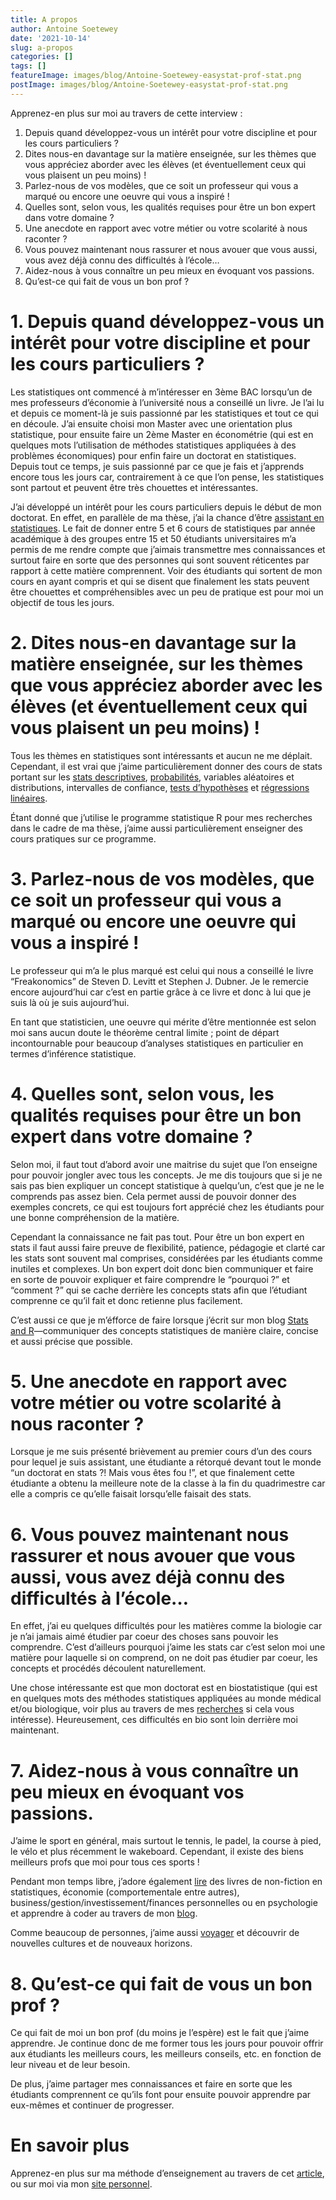 ```yaml
---
title: A propos
author: Antoine Soetewey
date: '2021-10-14'
slug: a-propos
categories: []
tags: []
featureImage: images/blog/Antoine-Soetewey-easystat-prof-stat.png
postImage: images/blog/Antoine-Soetewey-easystat-prof-stat.png
---
```


Apprenez-en plus sur moi au travers de cette interview :

1. Depuis quand développez-vous un intérêt pour votre discipline et pour les cours particuliers ?
1. Dites nous-en davantage sur la matière enseignée, sur les thèmes que vous appréciez aborder avec les élèves (et éventuellement ceux qui vous plaisent un peu moins) !
1. Parlez-nous de vos modèles, que ce soit un professeur qui vous a marqué ou encore une oeuvre qui vous a inspiré !
1. Quelles sont, selon vous, les qualités requises pour être un bon expert dans votre domaine ?
1. Une anecdote en rapport avec votre métier ou votre scolarité à nous raconter ?
1. Vous pouvez maintenant nous rassurer et nous avouer que vous aussi, vous avez déjà connu des difficultés à l'école...
1. Aidez-nous à vous connaître un peu mieux en évoquant vos passions.
1. Qu'est-ce qui fait de vous un bon prof ?

# 1. Depuis quand développez-vous un intérêt pour votre discipline et pour les cours particuliers ?

Les statistiques ont commencé à m'intéresser en 3ème BAC lorsqu'un de mes professeurs d'économie à l'université nous a conseillé un livre. Je l'ai lu et depuis ce moment-là je suis passionné par les statistiques et tout ce qui en découle. J'ai ensuite choisi mon Master avec une orientation plus statistique, pour ensuite faire un 2ème Master en économétrie (qui est en quelques mots l'utilisation de méthodes statistiques appliquées à des problèmes économiques) pour enfin faire un doctorat en statistiques. Depuis tout ce temps, je suis passionné par ce que je fais et j'apprends encore tous les jours car, contrairement à ce que l'on pense, les statistiques sont partout et peuvent être très chouettes et intéressantes.

J'ai développé un intérêt pour les cours particuliers depuis le début de mon doctorat. En effet, en parallèle de ma thèse, j'ai la chance d'être [assistant en statistiques](https://www.antoinesoetewey.com/teaching/). Le fait de donner entre 5 et 6 cours de statistiques par année académique à des groupes entre 15 et 50 étudiants universitaires m'a permis de me rendre compte que j'aimais transmettre mes connaissances et surtout faire en sorte que des personnes qui sont souvent réticentes par rapport à cette matière comprennent. Voir des étudiants qui sortent de mon cours en ayant compris et qui se disent que finalement les stats peuvent être chouettes et compréhensibles avec un peu de pratique est pour moi un objectif de tous les jours.

# 2. Dites nous-en davantage sur la matière enseignée, sur les thèmes que vous appréciez aborder avec les élèves (et éventuellement ceux qui vous plaisent un peu moins) !

Tous les thèmes en statistiques sont intéressants et aucun ne me déplait. Cependant, il est vrai que j'aime particulièrement donner des cours de stats portant sur les [stats descriptives](https://statsandr.com/blog/descriptive-statistics-in-r/), [probabilités](https://statsandr.com/blog/the-9-concepts-and-formulas-in-probability-that-every-data-scientist-should-know/), variables aléatoires et distributions, intervalles de confiance, [tests d'hypothèses](https://statsandr.com/blog/hypothesis-test-by-hand/) et [régressions linéaires](https://statsandr.com/blog/multiple-linear-regression-made-simple/).

Étant donné que j'utilise le programme statistique R pour mes recherches dans le cadre de ma thèse, j'aime aussi particulièrement enseigner des cours pratiques sur ce programme.

# 3. Parlez-nous de vos modèles, que ce soit un professeur qui vous a marqué ou encore une oeuvre qui vous a inspiré !

Le professeur qui m'a le plus marqué est celui qui nous a conseillé le livre "Freakonomics" de Steven D. Levitt et Stephen J. Dubner. Je le remercie encore aujourd'hui car c'est en partie grâce à ce livre et donc à lui que je suis là où je suis aujourd'hui.

En tant que statisticien, une oeuvre qui mérite d'être mentionnée est selon moi sans aucun doute le théorème central limite ; point de départ incontournable pour beaucoup d'analyses statistiques en particulier en termes d'inférence statistique.

# 4. Quelles sont, selon vous, les qualités requises pour être un bon expert dans votre domaine ?

Selon moi, il faut tout d'abord avoir une maitrise du sujet que l'on enseigne pour pouvoir jongler avec tous les concepts. Je me dis toujours que si je ne sais pas bien expliquer un concept statistique à quelqu'un, c'est que je ne le comprends pas assez bien. Cela permet aussi de pouvoir donner des exemples concrets, ce qui est toujours fort apprécié chez les étudiants pour une bonne compréhension de la matière.

Cependant la connaissance ne fait pas tout. Pour être un bon expert en stats il faut aussi faire preuve de flexibilité, patience, pédagogie et clarté car les stats sont souvent mal comprises, considérées par les étudiants comme inutiles et complexes. Un bon expert doit donc bien communiquer et faire en sorte de pouvoir expliquer et faire comprendre le "pourquoi ?" et "comment ?" qui se cache derrière les concepts stats afin que l'étudiant comprenne ce qu'il fait et donc retienne plus facilement.

C'est aussi ce que je m'éfforce de faire lorsque j'écrit sur mon blog [Stats and R](https://statsandr.com/)---communiquer des concepts statistiques de manière claire, concise et aussi précise que possible.

# 5. Une anecdote en rapport avec votre métier ou votre scolarité à nous raconter ?

Lorsque je me suis présenté brièvement au premier cours d'un des cours pour lequel je suis assistant, une étudiante a rétorqué devant tout le monde "un doctorat en stats ?! Mais vous êtes fou !", et que finalement cette étudiante a obtenu la meilleure note de la classe à la fin du quadrimestre car elle a compris ce qu'elle faisait lorsqu'elle faisait des stats.

# 6. Vous pouvez maintenant nous rassurer et nous avouer que vous aussi, vous avez déjà connu des difficultés à l'école...

En effet, j'ai eu quelques difficultés pour les matières comme la biologie car je n'ai jamais aimé étudier par coeur des choses sans pouvoir les comprendre. C'est d'ailleurs pourquoi j'aime les stats car c'est selon moi une matière pour laquelle si on comprend, on ne doit pas étudier par coeur, les concepts et procédés découlent naturellement.

Une chose intéressante est que mon doctorat est en biostatistique (qui est en quelques mots des méthodes statistiques appliquées au monde médical et/ou biologique, voir plus au travers de mes [recherches](https://www.antoinesoetewey.com/research/) si cela vous intéresse). Heureusement, ces difficultés en bio sont loin derrière moi maintenant.

# 7. Aidez-nous à vous connaître un peu mieux en évoquant vos passions.

J'aime le sport en général, mais surtout le tennis, le padel, la course à pied, le vélo et plus récemment le wakeboard. Cependant, il existe des biens meilleurs profs que moi pour tous ces sports !

Pendant mon temps libre, j'adore également [lire](https://www.antoinesoetewey.com/files/booklist.html) des livres de non-fiction en statistiques, économie (comportementale entre autres), business/gestion/investissement/finances personnelles ou en psychologie et apprendre à coder au travers de mon [blog](https://statsandr.com/).

Comme beaucoup de personnes, j'aime aussi [voyager](https://www.antoinesoetewey.com/files/visited-places.html) et découvrir de nouvelles cultures et de nouveaux horizons.

# 8. Qu'est-ce qui fait de vous un bon prof ?

Ce qui fait de moi un bon prof (du moins je l'espère) est le fait que j'aime apprendre. Je continue donc de me former tous les jours pour pouvoir offrir aux étudiants les meilleurs cours, les meilleurs conseils, etc. en fonction de leur niveau et de leur besoin.

De plus, j'aime partager mes connaissances et faire en sorte que les étudiants comprennent ce qu'ils font pour ensuite pouvoir apprendre par eux-mêmes et continuer de progresser.

# En savoir plus

Apprenez-en plus sur ma méthode d'enseignement au travers de cet [article](/blog/methode-enseignement/), ou sur moi via mon [site personnel](https://www.antoinesoetewey.com/).